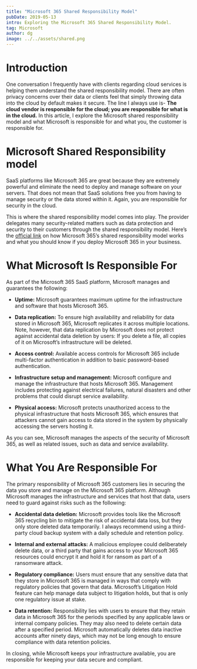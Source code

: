 ```yaml
---
title: "Microsoft 365 Shared Responsibility Model"
pubDate: 2019-05-13
intro: Exploring the Microsoft 365 Shared Responsibility Model.
tag: Microsoft
author: dg
image: ../../assets/shared.png
---
```


# Introduction

One conversation I frequently have with clients regarding cloud services is helping them understand the shared responsibility model. There are often privacy concerns over their data or clients feel that simply throwing data into the cloud by default makes it secure. The line I always use is- **The cloud vendor is responsible for the cloud; you are responsible for what is in the cloud.** In this article, I explore the Microsoft shared responsibility model and what Microsoft is responsible for and what you, the customer is responsible for.

# Microsoft Shared Responsibility model

SaaS platforms like Microsoft 365 are great because they are extremely powerful and eliminate the need to deploy and manage software on your servers. That does not mean that SaaS solutions free you from having to manage security or the data stored within it. Again, you are responsible for security in the cloud.

This is where the shared responsibility model comes into play. The provider delegates many security-related matters such as data protection and security to their customers through the shared responsibility model. Here’s the [official link](https://www.microsoft.com/security/blog/2018/06/19/driving-data-security-is-a-shared-responsibility-heres-how-you-can-protect-yourself) on how Microsoft 365’s shared responsibility model works and what you should know if you deploy Microsoft 365 in your business.

# What Microsoft Is Responsible For

As part of the Microsoft 365 SaaS platform, Microsoft manages and guarantees the following:

* **Uptime:** Microsoft guarantees maximum uptime for the infrastructure and software that hosts Microsoft 365.
    
* **Data replication:** To ensure high availability and reliability for data stored in Microsoft 365, Microsoft replicates it across multiple locations. Note, however, that data replication by Microsoft does not protect against accidental data deletion by users: If you delete a file, all copies of it on Microsoft’s infrastructure will be deleted.
    
* **Access control:** Available access controls for Microsoft 365 include multi-factor authentication in addition to basic password-based authentication.
    
* **Infrastructure setup and management:** Microsoft configure and manage the infrastructure that hosts Microsoft 365. Management includes protecting against electrical failures, natural disasters and other problems that could disrupt service availability.
    
* **Physical access:** Microsoft protects unauthorized access to the physical infrastructure that hosts Microsoft 365, which ensures that attackers cannot gain access to data stored in the system by physically accessing the servers hosting it.
    

As you can see, Microsoft manages the aspects of the security of Microsoft 365, as well as related issues, such as data and service availability.

# What You Are Responsible For

The primary responsibility of Microsoft 365 customers lies in securing the data you store and manage on the Microsoft 365 platform. Although Microsoft manages the infrastructure and services that host that data, users need to guard against risks such as the following:

* **Accidental data deletion:** Microsoft provides tools like the Microsoft 365 recycling bin to mitigate the risk of accidental data loss, but they only store deleted data temporarily. I always recommend using a third-party cloud backup system with a daily schedule and retention policy.
    
* **Internal and external attacks:** A malicious employee could deliberately delete data, or a third party that gains access to your Microsoft 365 resources could encrypt it and hold it for ransom as part of a ransomware attack.
    
* **Regulatory compliance:** Users must ensure that any sensitive data that they store in Microsoft 365 is managed in ways that comply with regulatory policies that govern that data. Microsoft’s Litigation Hold feature can help manage data subject to litigation holds, but that is only one regulatory issue at stake.
    
* **Data retention:** Responsibility lies with users to ensure that they retain data in Microsoft 365 for the periods specified by any applicable laws or internal company policies. They may also need to delete certain data after a specified period. Microsoft automatically deletes data inactive accounts after ninety days, which may not be long enough to ensure compliance with data retention policies.
    

In closing, while Microsoft keeps your infrastructure available, you are responsible for keeping your data secure and compliant.